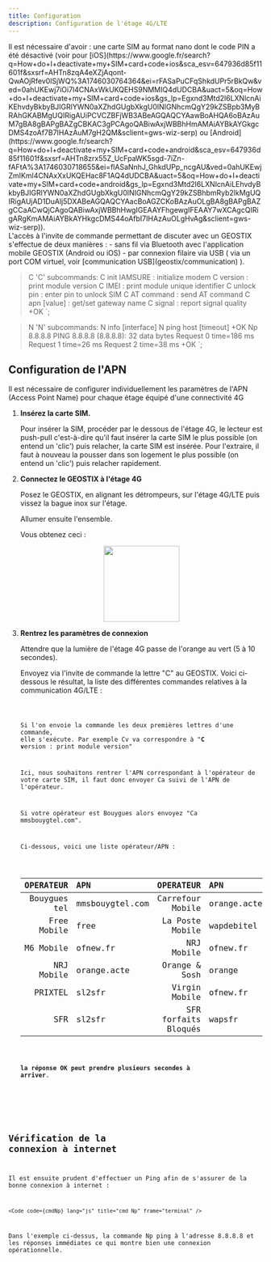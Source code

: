 ```yaml
---
title: Configuration
description: Configuration de l'étage 4G/LTE
---
```



<Aside type="note" title="Avant de commencer">
  Il est nécessaire d'avoir : une carte SIM au format nano dont le code PIN a été désactivé (voir pour [iOS](https://www.google.fr/search?q=How+do+I+deactivate+my+SIM+card+code+ios&sca_esv=647936d85f11601f&sxsrf=AHTn8zqA4eXZjAqont-QwAOjRfev0lSjWQ%3A1746030764364&ei=rFASaPuCFqShkdUPr5rBkQw&ved=0ahUKEwj7iOi7l4CNAxWkUKQEHS9NMMIQ4dUDCBA&uact=5&oq=How+do+I+deactivate+my+SIM+card+code+ios&gs_lp=Egxnd3Mtd2l6LXNlcnAiKEhvdyBkbyBJIGRlYWN0aXZhdGUgbXkgU0lNIGNhcmQgY29kZSBpb3MyBRAhGKABMgUQIRigAUiPCVCZBFjWB3ABeAGQAQCYAawBoAHQA6oBAzAuM7gBA8gBAPgBAZgCBKAC3gPCAgoQABiwAxjWBBhHmAMAiAYBkAYGkgcDMS4zoAf7B7IHAzAuM7gH2QM&sclient=gws-wiz-serp) ou [Android](https://www.google.fr/search?q=How+do+I+deactivate+my+SIM+card+code+android&sca_esv=647936d85f11601f&sxsrf=AHTn8zrx55Z_UcFpaWK5sgd-7iZn-fAFtA%3A1746030718655&ei=flASaNnhJ_GhkdUPp_ncgAU&ved=0ahUKEwjZmIKml4CNAxXxUKQEHac8F1AQ4dUDCBA&uact=5&oq=How+do+I+deactivate+my+SIM+card+code+android&gs_lp=Egxnd3Mtd2l6LXNlcnAiLEhvdyBkbyBJIGRlYWN0aXZhdGUgbXkgU0lNIGNhcmQgY29kZSBhbmRyb2lkMgUQIRigAUjAD1DuAlj5DXABeAGQAQCYAacBoAGZCKoBAzAuOLgBA8gBAPgBAZgCCaACwQjCAgoQABiwAxjWBBhHwgIGEAAYFhgewgIFEAAY7wXCAgcQIRigARgKmAMAiAYBkAYHkgcDMS44oAfbI7IHAzAuOLgHvAg&sclient=gws-wiz-serp)).
</Aside>

<Aside type="note" title="Accès à l'invite de commande">
  L'accès à l'invite de commande permettant de discuter avec un GEOSTIX s'effectue de deux manières : 
  - sans fil via Bluetooth avec l'application mobile GEOSTIX (Android ou iOS)
  - par connexion filaire via USB ( via un port COM virtuel, voir [communication USB](geostix/communication) ).
</Aside>


>C
'C' subcommands:
  C init IAMSURE : initialize modem
  C version : print module version
  C IMEI : print module unique identifier
  C unlock pin : enter pin to unlock SIM
  C AT command : send AT command
  C apn [value] : get/set gateway name
  C signal : report signal quality
+OK
>`;

>N
'N' subcommands:
  N info [interface]
  N ping host [timeout]
+OK
>Np 8.8.8.8
PING 8.8.8.8 (8.8.8.8): 32 data bytes
Request 0 time=186 ms
Request 1 time=26 ms
Request 2 time=38 ms
+OK
`;
  
## Configuration de l'APN

Il est nécessaire de configurer individuellement les paramètres de l'APN (Access Point Name) pour chaque étage équipé d'une connectivité 4G

<Steps>

1. **Insérez la carte SIM.**
    
    Pour insérer la SIM, procéder par le dessous de l'étage 4G, le lecteur est push-pull c'est-à-dire qu'il faut insérer la carte SIM le plus possible (on entend un 'clic') puis relacher, la carte SIM est insérée. Pour l'extraire, il faut à nouveau la pousser dans son logement le plus possible (on entend un 'clic') puis relacher rapidement.
2. **Connectez le GEOSTIX à l'étage 4G**

    Posez le GEOSTIX, en alignant les détrompeurs, sur l'étage 4G/LTE puis vissez la bague inox sur l'étage.
    
    Allumer ensuite l'ensemble.

    Vous obtenez ceci :
    <div style="display: flex; justify-content: center; gap: 2rem;">
      <img src="/images/layers/layer4g/geostix_4g.png" width="150" />
    </div>

3. **Rentrez les paramètres de connexion**

    Attendre que la lumière de l'étage 4G passe de l'orange au vert (5 à 10 secondes).

    Envoyez via l'invite de commande la lettre "C" au GEOSTIX. Voici ci-dessous le résultat, la liste des différentes commandes relatives à la communication 4G/LTE :

    <Code code={cmdC} lang="js" title="cmd C" frame="terminal" />
  

    Si l'on envoie la commande les deux premières lettres d'une commande, elle s'exécute. Par exemple Cv va correspondre à "**C v**ersion : print module version"

    Ici, nous souhaitons rentrer l'APN correspondant à l'opérateur de votre carte SIM, il faut donc envoyer Ca suivi de l'APN de l'opérateur.
    
    Si votre opérateur est Bouygues alors envoyez "Ca mmsbouygtel.com".

    Ci-dessous, voici une liste opérateur/APN :

    <table>
      <thead>
        <tr>
          <th style="text-align: right;">OPERATEUR</th>
          <th style="text-align: left;">APN</th>
          <th style="text-align: right;">OPERATEUR</th>
          <th style="text-align: left;">APN</th>
        </tr>
      </thead>
      <tbody>
        <tr>
          <td style="text-align: right;">Bouygues tel</td>
          <td style="text-align: left;">mmsbouygtel.com</td>
          <td style="text-align: right;">Carrefour Mobile</td>
          <td style="text-align: left;">orange.acte</td>
        </tr>
        <tr>
          <td style="text-align: right;">Free Mobile</td>
          <td style="text-align: left;">free</td>
          <td style="text-align: right;">La Poste Mobile</td>
          <td style="text-align: left;">wapdebitel</td>
        </tr>
        <tr>
          <td style="text-align: right;">M6 Mobile</td>
          <td style="text-align: left;">ofnew.fr</td>
          <td style="text-align: right;">NRJ Mobile</td>
          <td style="text-align: left;">ofnew.fr</td>
        </tr>
        <tr>
          <td style="text-align: right;">NRJ Mobile</td>
          <td style="text-align: left;">orange.acte</td>
          <td style="text-align: right;">Orange & Sosh</td>
          <td style="text-align: left;">orange</td>
        </tr>
        <tr>
          <td style="text-align: right;">PRIXTEL</td>
          <td style="text-align: left;">sl2sfr</td>
          <td style="text-align: right;">Virgin Mobile</td>
          <td style="text-align: left;">ofnew.fr</td>
        </tr>
        <tr>
          <td style="text-align: right;">SFR</td>
          <td style="text-align: left;">sl2sfr</td>
          <td style="text-align: right;">SFR forfaits Bloqués</td>
          <td style="text-align: left;">wapsfr</td>
        </tr>
      </tbody>
    </table>

    **la réponse OK peut prendre plusieurs secondes à arriver**.

</Steps>

## Vérification de la connexion à internet

Il est ensuite prudent d'effectuer un Ping afin de s'assurer de la bonne connexion à internet :

    <Code code={cmdNp} lang="js" title="cmd Np" frame="terminal" />

Dans l'exemple ci-dessus, la commande Np ping à l'adresse 8.8.8.8 et les réponses immédiates ce qui montre bien une connexion opérationnelle.
